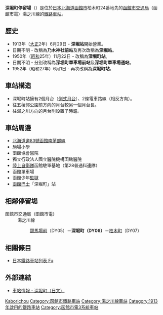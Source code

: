 {{unreferenced|time=2010-09-21T12:40:49+00:00}}
{{日本車站資訊
|公司色 = #1C218C
|文字色 = 
|站名 = 深堀町停留場
|圖片 = Fukaboricho_Station.jpg
|pxl = 240px
|圖片說明 = 深堀町停留場（攝於2009年5月）
|日文原名 = 深堀町
|平假名 = ふかぼりちょう
|羅馬拼音 = Fukaborichō
|副站名 = 
|前一站 = DY05 [[競馬場前停留場|競馬場前]]
|前一站距離 = 0.5
|後一站距離 = 0.5
|後一站 = [[柏木町停留場|柏木町]] DY07
|電報略號 = 
|車站編號 = '''DY06'''
|停站路線數 = 
|所屬公司 = [[函館市交通局|函館市交通局]]
|所屬路線 = 湯之川線
|距離 = 1.8
|起點站 = [[湯之川停留場|湯之川]]
|所在地 = [[北海道|北海道]][[函館市|函館市]]柏木町
|車站構造 = 
|月台配置 = 
|啟用年月日 = 1913年6月29日
|廢站年月日 = 
|乘客人數 = 
|上下車人次 = 
|統計年度 = 
|轉車 = 深堀町（[[函館巴士|函館巴士]]）：轉車指定車站
|備註 = 
|全寬備註 = 
}}
'''深堀町停留場'''（{{jpn|j=深堀町停留場|hg=ふかぼりちょうていりゅうじょう|rm=Fukaborichō teiryūjō|f=y}}）是位於[[日本|日本]][[北海道|北海道]][[函館市|函館市]]柏木町24番地先的[[函館市交通局|函館市交通局]]（函館市電）湯之川線的[[鐵路車站|鐵路車站]]。

== 歷史 ==
* 1913年（[[大正|大正]]2年）6月29日 - '''深堀站'''開始營業。
* 日期不明 - 改稱為'''乃木神社前站'''及再次改稱為'''深堀站'''。
* 1950年（[[昭和|昭和]]25年）11月22日 - 改稱為'''深堀町站'''。
* 日期不明 - 分別改稱為'''深堀町單車場前站'''及'''深堀町單車場通站'''。
* 1952年（昭和27年）6月1日 - 再次改稱為'''深堀町站'''。

== 車站構造 ==
* 深堀町站擁有2個月台（[[側式月台|側式月台]]）、2條電車路線（相反方向）。
* 往五稜郭公園前方向的月台較另一個月台長。
* 往湯之川方向的月台則設置了時鐘。

== 車站周邊 ==
* [[北海道道83號函館南茅部線|北海道道83號函館南茅部線]]
* 駒場小學
* 函館協會醫院
* 獨立行政法人國立醫院機構函館醫院
* [[陸上自衞隊|陸上自衞隊]]函館駐軍基地（第28普通科連隊）
* 函館單車場
* 函館少年[[監獄|監獄]]
* [[函館巴士|函館巴士]]「深堀町」站

== 相鄰停留場 ==
; 函館市交通局（函館市電）
: 湯之川線
:: [[競馬場前停留場|競馬場前]]（DY05）－'''深堀町（DY06）'''－[[柏木町停留場|柏木町]]（DY07）

==相關條目==
* [[日本鐵路車站列表_Fu|日本鐵路車站列表 Fu]]

== 外部連結 ==
* [https://web.archive.org/web/20110607135104/http://www.city.hakodate.hokkaido.jp/transport/rosen/tei/fukabori.htm 車站情報 - 深堀町（日文）]

{{函館市電}}

{{DEFAULTSORT:Fukaboricho}}
[[Category:日本鐵路車站_Fu|Kaborichou]]
[[Category:函館市鐵路車站|Category:函館市鐵路車站]]
[[Category:湯之川線車站|Category:湯之川線車站]]
[[Category:1913年啟用的鐵路車站|Category:1913年啟用的鐵路車站]]
[[Category:函館市電3系統車站|Category:函館市電3系統車站]]